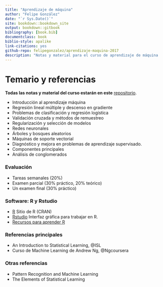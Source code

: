 ```yaml
--- 
title: "Aprendizaje de máquina"
author: "Felipe González"
date: "`r Sys.Date()`"
site: bookdown::bookdown_site
output: bookdown::gitbook
bibliography: [book.bib]
documentclass: book
biblio-style: apalike
link-citations: yes
github-repo: felipegonzalez/aprendizaje-maquina-2017
description: "Notas y material para el curso de aprendizaje de máquina 2017 (ITAM)"
---
```



# Temario y referencias {-}

**Todas las notas y material del curso estarán en este** [repositorio](https://github.com/felipegonzalez/aprendizaje-maquina-2017).

- Introducción al aprendizaje máquina
- Regresión lineal múltiple y descenso en gradiente
- Problemas de clasificación y regresión logística
- Validación cruzada y métodos de remuestreo
- Regularización y selección de modelos
- Redes neuronales
- Árboles y bosques aleatorios
- Máquinas de soporte vectorial
- Diagnóstico y mejora en problemas de aprendizaje supervisado.
- Componentes principales
- Análisis de conglomerados


### Evaluación {-}

- Tareas semanales (20%)
- Examen parcial (30% práctico, 20% teórico)
- Un examen final (30% práctico)

### Software: R y Rstudio {-}

- [R](https://cran.r-project.org) Sitio de R (CRAN)
- [Rstudio](https://www.rstudio.com/products/RStudio/) Interfaz gráfica para trabajar en R.
- [Recursos para aprender R](https://www.rstudio.com/online-learning/#R)


### Referencias principales {-}

- An Introduction to Statistical Learning, @ISL 
- Curso de Machine Learning de Andrew Ng, @Ngcoursera

### Otras referencias {-}

- Pattern Recognition and Machine Learning
- The Elements of Statistical Learning



